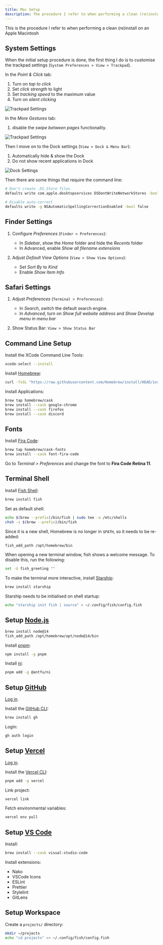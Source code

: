 ```yaml
---
title: Mac Setup
description: The procedure I refer to when performing a clean (re)install on an Apple Macintosh
---
```


This is the procedure I refer to when performing a clean (re)install on an Apple Macintosh

## System Settings

When the initial setup procedure is done, the first thing I do is to customise the trackpad settings (`System Preferences > View > Trackpad`).

In the _Point & Click_ tab:

1. Turn on _tap to click_
2. Set _click strength_ to light
3. Set _tracking speed_ to the maximum value
4. Turn on _silent clicking_

<Image
    src="/images/macos-trackpad-settings-1.png"
    alt="Trackpad Settings"
    width={1560}
    height={1248}
/>

In the _More Gestures_ tab:

1. disable the _swipe between pages_ functionality.

<Image
    src="/images/macos-trackpad-settings-2.png"
    alt="Trackpad Settings"
    width={1560}
    height={1248}
/>

Then I move on to the Dock settings (`View > Dock & Menu Bar`):

1. Automatically hide & show the Dock
2. Do not show recent applications in Dock

<Image
    src="/images/macos-dock-settings.png"
    alt="Dock Settings"
    width={1560}
    height={1300}
/>

Then there are some things that require the command line:

```bash
# Don't create .DS_Store files
defaults write com.apple.desktopservices DSDontWriteNetworkStores -bool true

# Disable auto-correct
defaults write -g NSAutomaticSpellingCorrectionEnabled -bool false
```

## Finder Settings

1. Configure _Preferences_ (`Finder > Preferences`):

    - In _Sidebar_, show the _Home_ folder and hide the _Recents_ folder
    - In Advanced, enable _Show all filename extensions_

2. Adjust _Default View Options_ (`View > Show View Options`):

    - Set _Sort By_ to _Kind_
    - Enable _Show Item Info_

## Safari Settings

1. Adjust _Preferences_ (`Terminal > Preferences`):

    - In _Search_, switch the default search engine.
    - In _Advanced_, turn on _Show full website address_ and _Show Develop menu in menu bar_

2. Show Status Bar: `View > Show Status Bar`

## Command Line Setup

Install the XCode Command Line Tools:

```bash
xcode-select --install
```

Install [Homebrew](https://brew.sh):

```bash
curl -fsSL "https://raw.githubusercontent.com/Homebrew/install/HEAD/install.sh" | bash
```

Install Applications:

```bash
brew tap homebrew/cask
brew install --cask google-chrome
brew install --cask firefox
brew install --cask discord
```

## Fonts

Install [Fira Code](https://github.com/tonsky/FiraCode):

```bash
brew tap homebrew/cask-fonts
brew install --cask font-fira-code
```

Go to _Terminal > Preferences_ and change the font to **Fira Code Retina 11**.

## Terminal Shell

Install [Fish Shell](https://fishshell.com):

```bash
brew install fish
```

Set as default shell:

```bash
echo $(brew --prefix)/bin/fish | sudo tee -a /etc/shells
chsh -s $(brew --prefix)/bin/fish
```

Since it is a new shell, Homebrew is no longer in `$PATH`, so it needs to be re-added:

```bash
fish_add_path /opt/homebrew/bin
```

When opening a new terminal window, fish shows a welcome message. To disable this, run the following:

```bash
set -U fish_greeting ""
```

To make the terminal more interactive, install [Starship](https://starship.rs):

```bash
brew install starship
```

Starship needs to be initialised on shell startup:

```bash
echo "starship init fish | source" > ~/.config/fish/config.fish
```

## Setup [Node.js](https://nodejs.org)

```bash
brew install node@14
fish_add_path /opt/homebrew/opt/node@14/bin
```

Install [pnpm](https://pnpm.io):

```bash
npm install -g pnpm
```

Install [ni](https://github.com/antfu/ni):

```bash
pnpm add -g @antfu/ni
```

## Setup [GitHub](https://github.com)

[Log in](https://github.com/login).

Install the [GitHub CLI](https://cli.github.com):

```bash
brew install gh
```

Login:

```bash
gh auth login
```

## Setup [Vercel](https://vercel.com)

[Log in](https://vercel.com/login).

Install the [Vercel CLI](https://vercel.com/cli):

```bash
pnpm add -g vercel
```

Link project:

```bash
vercel link
```

Fetch environmental variables:

```bash
vercel env pull
```

## Setup [VS Code](https://code.visualstudio.org)

Install:

```bash
brew install --cask visual-studio-code
```

Install extensions:

-   Nako
-   VSCode Icons
-   ESLint
-   Prettier
-   Stylelint
-   GitLens

## Setup Workspace

Create a `projects/` directory:

```bash
mkdir ~/projects
echo "cd projects" >> ~/.config/fish/config.fish
```
